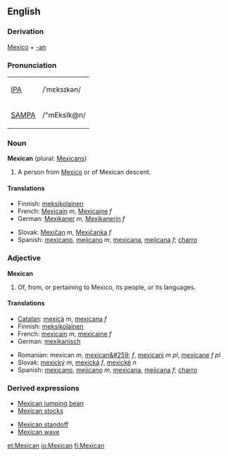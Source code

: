 {{see|mexican}}
==English==

===Derivation===
[[Mexico]] + [[-an]]

===Pronunciation===
{| border=1 cellpadding=5
| [[w:IPA|IPA]] || /ˈmɛksɪkən/
|-
| [[w:SAMPA|SAMPA]] || /"mEksIk@n/
|}

===Noun===
'''Mexican''' (plural: [[Mexicans]])

#A person from [[Mexico]] or of Mexican descent.

====Translations====
{{top}}
*Finnish: [[meksikolainen]]
*French: [[Mexicain]] ''m'', [[Mexicaine]] ''f''
*German: [[Mexikaner]] ''m'', [[Mexikanerin]] ''f''
{{mid}}
*Slovak: [[Mexičan]] ''m'', [[Mexičanka]] ''f''
*Spanish: [[mexicano]], [[mejicano]] ''m'', [[mexicana]], [[mejicana]] ''f''; [[charro]] {{m}}
{{bottom}}

===Adjective===
'''Mexican''' 

#Of, from, or pertaining to Mexico, its people, or its languages.

====Translations====
{{top}}
*[[Catalan]]: [[mexicà]] ''m'', [[mexicana]] ''f''
*Finnish: [[meksikolainen]]
*French: [[mexicain]] ''m'', [[mexicaine]] ''f''
*German: [[mexikanisch]]
{{mid}}
*Romanian: mexican ''m'', [[mexican&#259;]] ''f'', [[mexicani]] ''m pl'', [[mexicane]] ''f pl''
*Slovak: [[mexický]] ''m'', [[mexická]] ''f'', [[mexické]] ''n''
*Spanish: [[mexicano]], [[mejicano]] ''m'', [[mexicana]], [[mejicana]] ''f''; [[charro]] {{m}}
{{bottom}}

===Derived expressions===
{{top}}
*[[Mexican jumping bean]]
*[[Mexican stocks]]
{{mid}}
*[[Mexican standoff]]
*[[Mexican wave]]
{{bottom}}

[[et:Mexican]]
[[io:Mexican]]
[[fi:Mexican]]